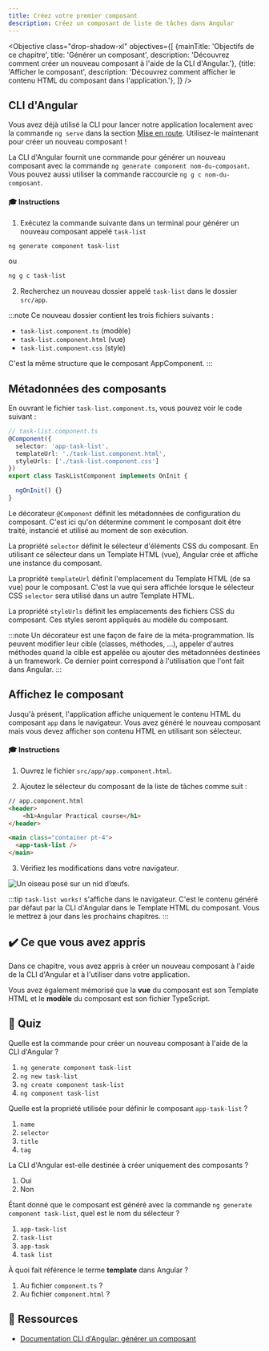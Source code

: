 ```yaml
---
title: Créez votre premier composant
description: Créez un composant de liste de tâches dans Angular
---
```



<Objective class="drop-shadow-xl" objectives={[
    {mainTitle: 'Objectifs de ce chapitre', title: 'Générer un composant', description: 'Découvrez comment créer un nouveau composant à l\'aide de la CLI d\'Angular.'},
    {title: 'Afficher le composant', description: 'Découvrez comment afficher le contenu HTML du composant dans l\'application.'},
]} />

## CLI d'Angular

Vous avez déjà utilisé la CLI pour lancer notre application localement avec la commande `ng serve` dans la section <a href="/practical-course/getting-started/#running-the-application" target="_blank">Mise en route</a>. Utilisez-le maintenant pour créer un nouveau composant !

La CLI d'Angular fournit une commande pour générer un nouveau composant avec la commande `ng generate component nom-du-composant`.
Vous pouvez aussi utiliser la commande raccourcie `ng g c nom-du-composant`.

#### 🎓 Instructions

1. Exécutez la commande suivante dans un terminal pour générer un nouveau composant appelé `task-list`

```bash
ng generate component task-list
```

ou

```bash
ng g c task-list
```

2. Recherchez un nouveau dossier appelé `task-list` dans le dossier `src/app`.


:::note
Ce nouveau dossier contient les trois fichiers suivants :

- `task-list.component.ts` (modèle)
- `task-list.component.html` (vue)
- `task-list.component.css` (style)

C'est la même structure que le composant AppComponent.
:::

## Métadonnées des composants

En ouvrant le fichier `task-list.component.ts`, vous pouvez voir le code suivant :

```typescript
// task-list.component.ts
@Component({
  selector: 'app-task-list',
  templateUrl: './task-list.component.html',
  styleUrls: ['./task-list.component.css']
})
export class TaskListComponent implements OnInit {

  ngOnInit() {}
}
```

Le décorateur `@Component` définit les métadonnées de configuration du composant.
C'est ici qu'on détermine comment le composant doit être traité, instancié et utilisé au moment de son exécution.

La propriété `selector` définit le sélecteur d'éléments CSS du composant.
En utilisant ce sélecteur dans un Template HTML (vue), Angular crée et affiche une instance du composant.

La propriété `templateUrl` définit l'emplacement du Template HTML (de sa vue) pour le composant.
C'est la vue qui sera affichée lorsque le sélecteur CSS `selector` sera utilisé dans un autre Template HTML.

La propriété `styleUrls` définit les emplacements des fichiers CSS du composant.
Ces styles seront appliqués au modèle du composant.

:::note
Un décorateur est une façon de faire de la méta-programmation. Ils peuvent modifier leur cible (classes, méthodes, ...), appeler d'autres méthodes quand la cible est appelée ou ajouter des métadonnées destinées à un framework. Ce dernier point correspond à l'utilisation que l'ont fait dans Angular.
:::

## Affichez le composant

Jusqu'à présent, l'application affiche uniquement le contenu HTML du composant `app` dans le navigateur.
Vous avez généré le nouveau composant mais vous devez afficher son contenu HTML en utilisant son sélecteur.

#### 🎓 Instructions

1. Ouvrez le fichier `src/app/app.component.html`.

2. Ajoutez le sélecteur du composant de la liste de tâches comme suit :

```html ins={"Ajoutez le sélecteur du composant (et la balise <main> pour garantir une bonne sémantique HTML et gestion CSS)": 5-8}
// app.component.html
<header>
    <h1>Angular Practical course</h1>
</header>

<main class="container pt-4">
  <app-task-list />
</main>
```

3. Vérifiez les modifications dans votre navigateur.

<Image class="shadow-xl rounded-xl" src={creationImg} alt="Un oiseau posé sur un nid d’œufs."/>

:::tip
`task-list works!` s'affiche dans le navigateur.
C'est le contenu généré par défaut par la CLI d'Angular dans le Template HTML du composant. Vous le mettrez à jour dans les prochains chapitres.
:::

## ✔️ Ce que vous avez appris

Dans ce chapitre, vous avez appris à créer un nouveau composant à l'aide de la CLI d'Angular et à l'utiliser dans votre application.

Vous avez également mémorisé que la **vue** du composant est son Template HTML et le **modèle** du composant est son fichier TypeScript.

## 🚦 Quiz

Quelle est la commande pour créer un nouveau composant à l'aide de la CLI d'Angular ?

1. `ng generate component task-list`
2. `ng new task-list`
3. `ng create component task-list`
4. `ng component task-list`

Quelle est la propriété utilisée pour définir le composant `app-task-list` ?

1. `name`
2. `selector`
3. `title`
4. `tag`

La CLI d'Angular est-elle destinée à créer uniquement des composants ?

1. Oui
2. Non

Étant donné que le composant est généré avec la commande `ng generate component task-list`, quel est le nom du sélecteur ?

1. `app-task-list`
2. `task-list`
3. `app-task`
4. `task list`

À quoi fait référence le terme **template** dans Angular ?

1. Au fichier `component.ts` ?
2. Au fichier `component.html` ?

## 🔗 Ressources

- <a href="https://angular.dev/cli/generate/component" target="_blank">Documentation CLI d'Angular: générer un composant</a>
